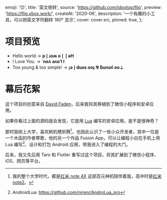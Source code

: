 
  emoji: '🙃',
  title: '英文倒转',
  source: 'https://github.com/idootop/flip',
  preview: 'https://flip.xbox.work/',
  createAt: '2020-06',
  description: '一个有趣的小工具，可以把英文字符翻转 180° 显示',
  cover: cover.src,
  pinned: true,
};

# 项目预览

- Hello world → **p❘ɹoʍ o❘❘ǝH**
- I Love You. → **˙no⅄ ǝʌo⅂ I**
- Too young & too simple! → **¡ǝ❘dɯıs ooʇ ⅋ ƃunoʎ oo⊥**

# 幕后花絮

这个项目的创意来自 [David Faden](http://www.revfad.com/flip.html)，后来我将其移植到了微信小程序和安卓应用。

如果你看过上面的源码就会发现，它是用 [Lua](https://www.lua.org/) 编写的安卓应用，是不是很神奇？

那时我刚上大学，喜欢刷机瞎折腾[^1]，也因此认识了一些小众开发者，其中一位是一个木函的作者寒歌，他的另一个作品 Fusion App，可以让编程小白在手机上用 Lua 编写[^2]、设计和打包 Android 应用，带我进入了编程的大门。


<BaseImage src={fusion.src} alt="Fusion APP - 所有网页都是客户端" />

后来，我又先后用 Taro 和 Flutter 重写过这个项目，将其扩展到了微信小程序、iOS、网页等平台。

[^1]: 我的整个大学时代，都是[红米 note 4X](https://www.mi.com/redminote4x/specs) 这部百元神机陪伴着我，高中时是[红米 note2](https://www.mi.com/note2)。
[^2]: AndroidLua: https://github.com/nirenr/AndroLua_pro

